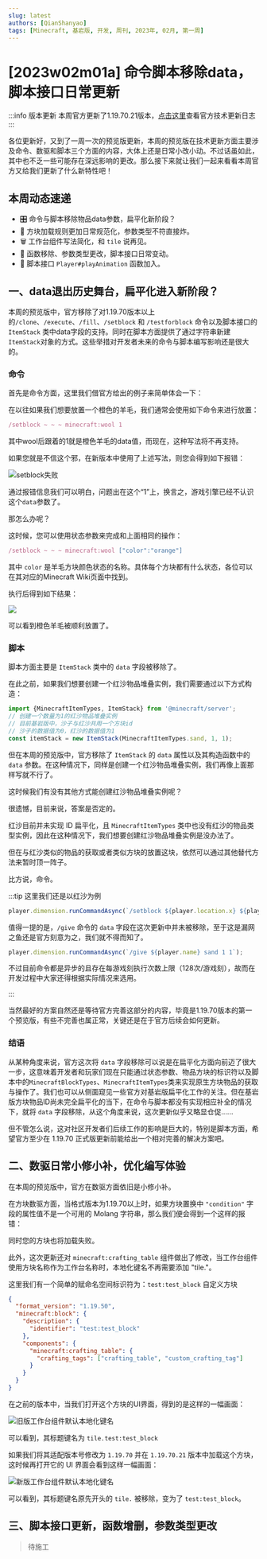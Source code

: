 ```yaml
---
slug: latest
authors: [QianShanyao]
tags: [Minecraft, 基岩版, 开发, 周刊, 2023年, 02月, 第一周]
---
```


# [2023w02m01a] 命令脚本移除data，脚本接口日常更新

:::info 版本更新
本周官方更新了1.19.70.21版本，[点击这里](/docs/official_changelog/preview/1.19.70.21)查看官方技术更新日志
:::

各位更新好，又到了一周一次的预览版更新，本周的预览版在技术更新方面主要涉及命令、数驱和脚本三个方面的内容，大体上还是日常小改小动。不过话虽如此，其中也不乏一些可能存在深远影响的更改。那么接下来就让我们一起来看看本周官方又给我们更新了什么新特性吧！

## 本周动态速递

- 🎛️ 命令与脚本移除物品data参数，扁平化新阶段？
- 📜 方块加载规则更加日常规范化，参数类型不符直接炸。
- 🗑️ 工作台组件写法简化，和 `tile` 说再见。
- 🔌 函数移除、参数类型更改，脚本接口日常变动。
- 🦦 脚本接口 `Player#playAnimation` 函数加入。

## 一、data退出历史舞台，扁平化进入新阶段？

本周的预览版中，官方移除了对1.19.70版本以上的`/clone`、`/execute`、`/fill`、`/setblock` 和 `/testforblock` 命令以及脚本接口的 `ItemStack` 类中data字段的支持。同时在脚本方面提供了通过字符串新建`ItemStack`对象的方式。这些举措对开发者未来的命令与脚本编写影响还是很大的。

### 命令

首先是命令方面，这里我们借官方给出的例子来简单体会一下：

在以往如果我们想要放置一个橙色的羊毛，我们通常会使用如下命令来进行放置：

````typescript
/setblock ~ ~ ~ minecraft:wool 1
````

其中wool后跟着的1就是橙色羊毛的data值，而现在，这种写法将不再支持。

如果您就是不信这个邪，在新版本中使用了上述写法，则您会得到如下报错：

![setblock失败](./img/23w02m01a/setblock_failed_in_preview.png)

通过报错信息我们可以明白，问题出在这个“1”上，换言之，游戏引擎已经不认识这个`data`参数了。

那怎么办呢？

这时候，您可以使用状态参数来完成和上面相同的操作：

 ````typescript
 /setblock ~ ~ ~ minecraft:wool ["color":"orange"]
 ````

其中 `color` 是羊毛方块颜色状态的名称。具体每个方块都有什么状态，各位可以在其对应的Minecraft Wiki页面中找到。

执行后得到如下结果：

![](./img/23w02m01a/setblock_succeed.png)

可以看到橙色羊毛被顺利放置了。

### 脚本

脚本方面主要是 `ItemStack` 类中的 `data` 字段被移除了。

在此之前，如果我们想要创建一个红沙物品堆叠实例，我们需要通过以下方式构造：

```typescript
import {MinecraftItemTypes, ItemStack} from '@minecraft/server';
// 创建一个数量为1的红沙物品堆叠实例
// 目前基岩版中，沙子与红沙共用一个方块id
// 沙子的数据值为0，红沙的数据值为1
const itemStack = new ItemStack(MinecraftItemTypes.sand, 1, 1);
```

但在本周的预览版中，官方移除了 `ItemStack` 的 `data` 属性以及其构造函数中的 `data` 参数。在这种情况下，同样是创建一个红沙物品堆叠实例，我们再像上面那样写就不行了。

这时候我们有没有其他方式能创建红沙物品堆叠实例呢？

很遗憾，目前来说，答案是否定的。

红沙目前并未实现 ID 扁平化，且 `MinecraftItemTypes` 类中也没有红沙的物品类型实例，因此在这种情况下，我们想要创建红沙物品堆叠实例是没办法了。

但在与红沙类似的物品的获取或者类似方块的放置这块，依然可以通过其他替代方法来暂时顶一阵子。

比方说，命令。

:::tip 这里我们还是以红沙为例
```typescript title=物品获取
player.dimension.runCommandAsync(`/setblock ${player.location.x} ${player.location.y} ${player.location.z} minecraft:sand ["sand_type" : "red"]`);
```

值得一提的是，`/give` 命令的 `data` 字段在这次更新中并未被移除，至于这是漏网之鱼还是官方刻意为之，我们就不得而知了。

```typescript title=方块放置
player.dimension.runCommandAsync(`/give ${player.name} sand 1 1`);
```
不过目前命令都是异步的且存在每游戏刻执行次数上限（128次/游戏刻），故而在开发过程中大家还得根据实际情况来选用。

:::


当然最好的方案自然还是等待官方完善这部分的内容，毕竟是1.19.70版本的第一个预览版，有些不完善也属正常，关键还是在于官方后续会如何更新。

### 结语

从某种角度来说，官方这次将 `data` 字段移除可以说是在扁平化方面向前迈了很大一步，这意味着开发者和玩家们现在只能通过状态参数、物品方块的标识符以及脚本中的`MinecraftBlockTypes`、`MinecraftItemTypes`类来实现原生方块物品的获取与操作了。我们也可以从侧面窥见一些官方对基岩版扁平化工作的关注。但在基岩版方块物品ID尚未完全扁平化的当下，在命令与脚本都没有实现相应补全的情况下，就将 `data` 字段移除，从这个角度来说，这次更新似乎又略显仓促......

但不管怎么说，这对社区开发者们后续工作的影响是巨大的，特别是脚本方面，希望官方至少在 1.19.70 正式版更新前能给出一个相对完善的解决方案吧。

## 二、数驱日常小修小补，优化编写体验

在本周的预览版中，官方在数驱方面依旧是小修小补。

在方块数驱方面，当格式版本为1.19.70以上时，如果方块置换中 `"condition"` 字段的属性值不是一个可用的 Molang 字符串，那么我们便会得到一个这样的报错：



同时您的方块也将加载失败。

此外，这次更新还对 `minecraft:crafting_table` 组件做出了修改，当工作台组件使用方块名称作为工作台名称时，本地化键名不再需要添加 "tile."。

这里我们有一个简单的赋命名空间标识符为：`test:test_block` 自定义方块

```json
{
  "format_version": "1.19.50",
  "minecraft:block": {
    "description": {
      "identifier": "test:test_block"
    },
    "components": {
      "minecraft:crafting_table": {
        "crafting_tags": ["crafting_table", "custom_crafting_tag"]
      }
    }
  }
}
```

在之前的版本中，当我们打开这个方块的UI界面，得到的是这样的一幅画面：

![旧版工作台组件默认本地化键名](./img/23w02m01a/crafting_table_old.png)

可以看到，其标题键名为 `tile.test:test_block`

如果我们将其适配版本号修改为 `1.19.70` 并在 `1.19.70.21` 版本中加载这个方块，这时候再打开它的 UI 界面会看到这样一幅画面：

![新版工作台组件默认本地化键名](./img/23w02m01a/crafting_table_new.png)

可以看到，其标题键名原先开头的 `tile.` 被移除，变为了 `test:test_block`。

## 三、脚本接口更新，函数增删，参数类型更改

> 待施工
